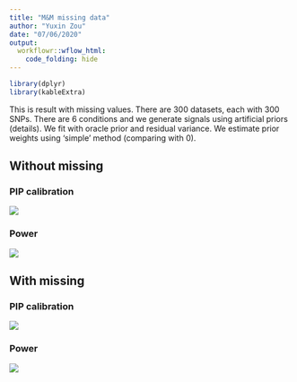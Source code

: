 ```yaml
---
title: "M&M missing data"
author: "Yuxin Zou"
date: "07/06/2020"
output:
  workflowr::wflow_html:
    code_folding: hide
---
```


```r
library(dplyr)
library(kableExtra)
```

This is result with missing values. There are 300 datasets, each with 300 SNPs. There are 6 conditions and we generate signals using artificial priors (details). We fit with oracle prior and residual variance. We estimate prior weights using ‘simple’ method (comparing with 0).

## Without missing

### PIP calibration

![](assets/mnm_missing_20200616_pip_calibration/mnm_missing_pip_cali_missingYFALSE_priorsimulated.png)

### Power

![](assets/mnm_missing_20200616_roc/mnm_missing_roc_missingYFALSE_priorsimulated.pr.png)

## With missing

### PIP calibration

![](assets/mnm_missing_20200616_pip_calibration/mnm_missing_pip_cali_missingYTRUE_priorsimulated.png)

### Power

![](assets/mnm_missing_20200616_roc/mnm_missing_roc_missingYTRUE_priorsimulated.pr.png)
